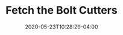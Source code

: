 ---
title: Fetch the Bolt Cutters
artist: Fiona Apple
status: Listened
cover: ./assets/fetch the bolt cutters.jpeg
date: 2020-05-23T10:28:29-04:00
tags: ["inbox"]
---